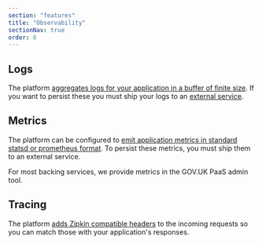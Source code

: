 ```yaml
---
section: "features"
title: "Observability"
sectionNav: true
order: 6
---
```


## Logs

The platform [aggregates logs for your application in a buffer of finite size](https://docs.cloud.service.gov.uk/monitoring_apps.html#logs). If you want to persist these you must ship your logs to an [external service](https://docs.cloud.service.gov.uk/monitoring_apps.html#logs).

## Metrics

The platform can be configured to [emit application metrics in standard statsd or prometheus format](https://docs.cloud.service.gov.uk/monitoring_apps.html#monitoring-apps). To persist these metrics, you must ship them to an external service.

For most backing services, we provide metrics in the GOV.UK PaaS admin tool.

## Tracing

The platform [adds Zipkin compatible headers](https://docs.cloud.service.gov.uk/troubleshooting.html#tracing-http-requests) to the incoming requests so you can match those with your application's responses.